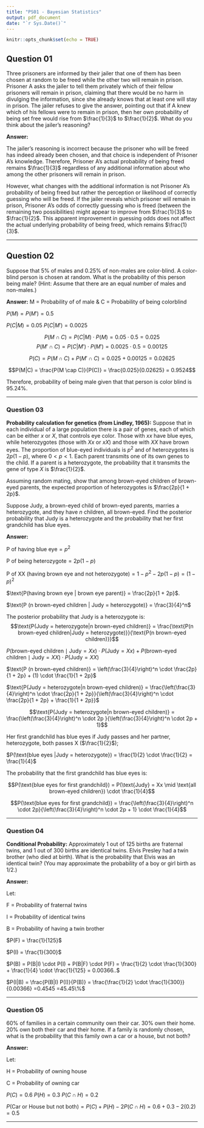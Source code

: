 ```yaml
---
title: "PS01 - Bayesian Statistics"
output: pdf_document
date: "`r Sys.Date()`"
---
```


```r
knitr::opts_chunk$set(echo = TRUE)
```

## Question 01

Three prisoners are informed by their jailer that one of them has been chosen at random to be freed while the other two will remain in prison. Prisoner A asks the jailer to tell them privately which of their fellow prisoners will remain in prison, claiming that there would be no harm in divulging the information, since she already knows that at least one will stay in prison. The jailer refuses to give the answer, pointing out that if A knew which of his fellows were to remain in prison, then her own probability of being set free would rise from $\frac{1}{3}$ to $\frac{1}{2}$. What do you think about the jailer’s reasoning?

**Answer:**

The jailer's reasoning is incorrect because the prisoner who will be freed has indeed already been chosen, and that choice is independent of Prisoner A's knowledge. Therefore, Prisoner A's actual probability of being freed remains $\frac{1}{3}$ regardless of any additional information about who among the other prisoners will remain in prison.

However, what changes with the additional information is not Prisoner A's probability of being freed but rather the perception or likelihood of correctly guessing who will be freed. If the jailer reveals which prisoner will remain in prison, Prisoner A's odds of correctly guessing who is freed (between the remaining two possibilities) might appear to improve from $\frac{1}{3}$ to $\frac{1}{2}$. This apparent improvement in guessing odds does not affect the actual underlying probability of being freed, which remains $\frac{1}{3}$.

------------------------------------------------------------------------

## Question 02

Suppose that 5% of males and 0.25% of non-males are color-blind. A color-blind person is chosen at random. What is the probability of this person being male? (Hint: Assume that there are an equal number of males and non-males.)

**Answer:**
M = Probability of of male & C = Probability of being colorblind

$P(M)=P(M')=0.5$

$P(C|M)=0.05$ $P(C|M') = 0.0025$

$$P(M \cap C) = P(C|M) \cdot P(M) = 0.05 \cdot 0.5 = 0.025$$ $$P(M' \cap C) = P(C|M') \cdot P(M') = 0.0025 \cdot 0.5 = 0.00125$$

$$P(C) = P(M \cap C) + P(M' \cap C) = 0.025 + 0.00125 = 0.02625$$

$$P(M|C) = \frac{P(M \cap C)}{P(C)} = \frac{0.025}{0.02625} = 0.9524$$

Therefore, probability of being male given that that person is color blind is 95.24%.

------------------------------------------------------------------------

### Question 03

**Probability calculation for genetics (from Lindley, 1965):** Suppose that in each individual of a large population there is a pair of genes, each of which can be either $x$ or $X$, that controls eye color. Those with $xx$ have blue eyes, while heterozygotes (those with $Xx$ or $xX$) and those with $XX$ have brown eyes. The proportion of blue-eyed individuals is $p^2$ and of heterozygotes is $2p(1 - p)$, where $0 < p < 1$. Each parent transmits one of its own genes to the child. If a parent is a heterozygote, the probability that it transmits the gene of type $X$ is $\frac{1}{2}$.

Assuming random mating, show that among brown-eyed children of brown-eyed parents, the expected proportion of heterozygotes is $\frac{2p}{1 + 2p}$.

Suppose Judy, a brown-eyed child of brown-eyed parents, marries a heterozygote, and they have $n$ children, all brown-eyed. Find the posterior probability that Judy is a heterozygote and the probability that her first grandchild has blue eyes.

**Answer:**

$\text{P of having blue eye} = p^2$

$\text{P of being heterozygote} = 2p(1-p)$

$\text{P of XX (having brown eye and not heterozygote)} = 1 - p^2 - 2p(1 - p) = (1-p)^2$

$\text{P(having brown eye | brown eye parent)} = \frac{2p}{1 + 2p}$.

$\text{P (n brown-eyed children | Judy = heterozygote)} = \frac{3}{4}^n$

The posterior probability that Judy is a heterozygote is: $$\text{P(Judy = heterozygote|n brown-eyed children)} = \frac{\text{P(n brown-eyed children|Judy = heterozygote)}}{\text{P(n brown-eyed children)}}$$

$P(\text{brown-eyed children} \mid \text{Judy} = Xx) \cdot P(\text{Judy} = Xx) + P(\text{brown-eyed children} \mid \text{Judy} = XX) \cdot P(\text{Judy} = XX)$

$\text{P (n brown-eyed children)} = \left(\frac{3}{4}\right)^n \cdot \frac{2p}{1 + 2p} + (1) \cdot \frac{1}{1 + 2p}$

$\text{P(Judy = heterozygote|n brown-eyed children)} = \frac{\left(\frac{3}{4}\right)^n \cdot \frac{2p}{1 + 2p}}{\left(\frac{3}{4}\right)^n \cdot \frac{2p}{1 + 2p} + \frac{1}{1 + 2p}}$

$$\text{P(Judy = heterozygote|n brown-eyed children)} = \frac{\left(\frac{3}{4}\right)^n \cdot 2p }{\left(\frac{3}{4}\right)^n \cdot 2p + 1}$$

Her first grandchild has blue eyes if Judy passes and her partner, heterozygote, both passes X ($\frac{1}{2}$);

$P(\text{blue eyes |Judy = heterozygote}) = \frac{1}{2} \cdot \frac{1}{2} = \frac{1}{4}$

The probability that the first grandchild has blue eyes is:

$$P(\text{blue eyes for first grandchild}) = P(\text{Judy} = Xx \mid \text{all brown-eyed children}) \cdot \frac{1}{4}$$

$$P(\text{blue eyes for first grandchild}) = \frac{\left(\frac{3}{4}\right)^n \cdot 2p}{\left(\frac{3}{4}\right)^n \cdot 2p + 1} \cdot \frac{1}{4}$$

------------------------------------------------------------------------

### Question 04

**Conditional Probability:** Approximately 1 out of 125 births are fraternal twins, and 1 out of 300 births are identical twins. Elvis Presley had a twin brother (who died at birth). What is the probability that Elvis was an identical twin? (You may approximate the probability of a boy or girl birth as 1/2.)

**Answer:**

Let:

F = Probability of fraternal twins

I = Probability of identical twins

B = Probability of having a twin brother

$P(F) = \frac{1}{125}$

$P(I) = \frac{1}{300}$

$P(B) = P(B|I) \cdot P(I) + P(B|F) \cdot P(F) = \frac{1}{2} \cdot \frac{1}{300} + \frac{1}{4} \cdot \frac{1}{125} = 0.00366..$

$P(I|B) = \frac{P(B|I) P(I)}{P(B)} = \frac{\frac{1}{2} \cdot \frac{1}{300}}{0.00366} =0.4545 =45.45\%$

------------------------------------------------------------------------

### Question 05

60% of families in a certain community own their car. 30% own their home. 20% own both their car and their home. If a family is randomly chosen, what is the probability that this family own a car or a house, but not both?

**Answer:**

Let:

H = Probability of owning house

C = Probability of owning car

$P(C) = 0.6$ $P(H) = 0.3$ $P(C \cap H) = 0.2$

$P(\text{Car or House but not both}) = P(C)+ P(H) - 2P(C \cap H) = 0.6 + 0.3 - 2(0.2) = 0.5$

------------------------------------------------------------------------
